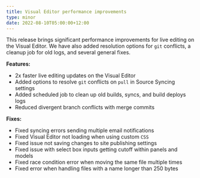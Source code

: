 ```yaml
---
title: Visual Editor performance improvements
type: minor
date: 2022-08-10T05:00:00+12:00
---
```

This release brings significant performance improvements for live editing on the Visual Editor. We have also added resolution options for `git` conflicts, a cleanup job for old logs, and several general fixes.

**Features:**

* 2x faster live editing updates on the Visual Editor
* Added options to resolve `git` conflicts on `pull` in Source Syncing settings
* Added scheduled job to clean up old builds, syncs, and build deploys logs
* Reduced divergent branch conflicts with merge commits

**Fixes:**

* Fixed syncing errors sending multiple email notifications
* Fixed Visual Editor not loading when using custom `CSS`
* Fixed issue not saving changes to site publishing settings
* Fixed issue with select box inputs getting cutoff within panels and models
* Fixed race condition error when moving the same file multiple times
* Fixed error when handling files with a name longer than 250 bytes